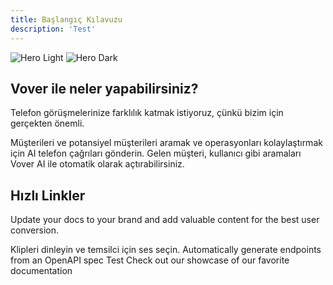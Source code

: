 ```yaml
---
title: Başlangıç ​​Kılavuzu
description: 'Test'
---
```


<img
  className="block dark:hidden"
  src="/images/hero-light.svg"
  alt="Hero Light"
/>
<img
  className="hidden dark:block"
  src="/images/hero-dark.svg"
  alt="Hero Dark"
/>

## Vover ile neler yapabilirsiniz?

Telefon görüşmelerinize farklılık katmak istiyoruz, çünkü bizim için gerçekten önemli.


<CardGroup cols={2}>
  <Card
    title="Telefon çağrıları gönder"
    icon="phone"
    href="https://mintlify.com/docs/quickstart"
  >
   Müşterileri ve potansiyel müşterileri aramak ve operasyonları kolaylaştırmak için AI telefon çağrıları gönderin.
  </Card>
  <Card
    title="Gelen aramaları ayarlama"
    icon="phone"
    href="https://mintlify.com/docs/development"
  >
  Gelen müşteri, kullanıcı gibi aramaları Vover AI ile otomatik olarak açtırabilirsiniz.
  </Card>
</CardGroup>

## Hızlı Linkler

Update your docs to your brand and add valuable content for the best user conversion.

<CardGroup cols={2}>
  <Card
    title="Ses Kitaplığı"
    icon="voice"
    href="#"
  >
   Klipleri dinleyin ve temsilci için ses seçin.
  </Card>
  <Card
    title="Reference APIs"
    icon="code"
    href="https://mintlify.com/docs/api-playground/openapi"
  >
    Automatically generate endpoints from an OpenAPI spec
  </Card>
  <Card
    title="Ürün Testi"
    icon="user"
    href="#"
  >
    Test
  </Card>
  <Card
    title="Get Inspiration"
    icon="stars"
    href="https://mintlify.com/customers"
  >
    Check out our showcase of our favorite documentation
  </Card>
</CardGroup>
